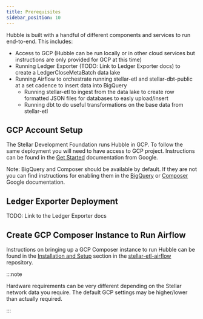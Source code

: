 ```yaml
---
title: Prerequisites
sidebar_position: 10
---
```


Hubble is built with a handful of different components and services to run end-to-end. This includes:

* Access to GCP (Hubble can be run locally or in other cloud services but instructions are only provided for GCP at this time)
* Running Ledger Exporter (TODO: Link to Ledger Exporter docs) to create a LedgerCloseMetaBatch data lake
* Running Airflow to orchestrate running stellar-etl and stellar-dbt-public at a set cadence to insert data into BigQuery
  * Running stellar-etl to ingest from the data lake to create row formatted JSON files for databases to easly upload/insert
  * Running dbt to do useful transformations on the base data from stellar-etl

## GCP Account Setup

The Stellar Development Foundation runs Hubble in GCP. To follow the same deployment you will need to have access to GCP project. Instructions can be found in the [Get Started](https://cloud.google.com/docs/get-started) documentation from Google.

Note: BigQuery and Composer should be available by default. If they are not you can find instructions for enabling them in the [BigQuery](https://cloud.google.com/bigquery?hl=en) or [Composer](https://cloud.google.com/composer?hl=en) Google documentation.

## Ledger Exporter Deployment

TODO: Link to the Ledger Exporter docs

## Create GCP Composer Instance to Run Airflow

Instructions on bringing up a GCP Composer instance to run Hubble can be found in the [Installation and Setup](https://github.com/stellar/stellar-etl-airflow?tab=readme-ov-file#installation-and-setup) section in the [stellar-etl-airflow](https://github.com/stellar/stellar-etl-airflow) repository.

:::note

Hardware requirements can be very different depending on the Stellar network data you require. The default GCP settings may be higher/lower than actually required.

:::